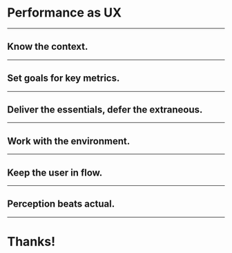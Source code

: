 

<Head>
  <title>Performance as UX</title>
</Head>

# Performance as&nbsp;UX

---

## Know the context.

---

## Set goals for key&nbsp;metrics.

---

## Deliver the essentials, defer&nbsp;the&nbsp;extraneous.

---

## Work with the environment.

---

## Keep the user in flow.

---

## Perception beats actual.

---

# Thanks!
